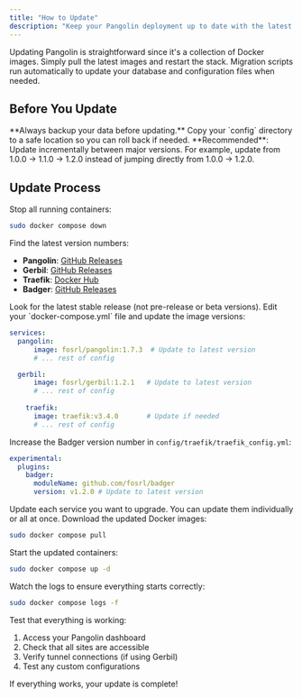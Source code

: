 ```yaml
---
title: "How to Update"
description: "Keep your Pangolin deployment up to date with the latest features and security patches"
---
```


Updating Pangolin is straightforward since it's a collection of Docker images. Simply pull the latest images and restart the stack. Migration scripts run automatically to update your database and configuration files when needed.

## Before You Update

<Warning>
**Always backup your data before updating.** Copy your `config` directory to a safe location so you can roll back if needed.
</Warning>

<Tip>
**Recommended**: Update incrementally between major versions. For example, update from 1.0.0 → 1.1.0 → 1.2.0 instead of jumping directly from 1.0.0 → 1.2.0.
</Tip>

## Update Process

<Steps>
<Step title="Stop the stack">
  Stop all running containers:

```bash
sudo docker compose down
```
</Step>

<Step title="Check latest versions">
  Find the latest version numbers:
  
  - **Pangolin**: [GitHub Releases](https://github.com/fosrl/pangolin/releases)
  - **Gerbil**: [GitHub Releases](https://github.com/fosrl/gerbil/releases)
  - **Traefik**: [Docker Hub](https://hub.docker.com/_/traefik)
  - **Badger**: [GitHub Releases](https://github.com/fosrl/badger/releases)
  
  <Info>
  Look for the latest stable release (not pre-release or beta versions).
  </Info>
</Step>

<Step title="Update version numbers">
  Edit your `docker-compose.yml` file and update the image versions:

```yaml title="docker-compose.yml"
services:
  pangolin:
      image: fosrl/pangolin:1.7.3  # Update to latest version
      # ... rest of config

  gerbil:
      image: fosrl/gerbil:1.2.1   # Update to latest version
      # ... rest of config
  
    traefik:
      image: traefik:v3.4.0       # Update if needed
      # ... rest of config
  ```

  Increase the Badger version number in `config/traefik/traefik_config.yml`:

  ```yaml title="traefik_config.yml"
  experimental:
    plugins:
      badger:
        moduleName: github.com/fosrl/badger
        version: v1.2.0 # Update to latest version
  ```
  
  <Warning>
  Update each service you want to upgrade. You can update them individually or all at once.
  </Warning>
</Step>

<Step title="Pull new images">
  Download the updated Docker images:

```bash
sudo docker compose pull
```
</Step>

<Step title="Start the stack">
  Start the updated containers:

```bash
sudo docker compose up -d
```
</Step>

<Step title="Monitor the update">
  Watch the logs to ensure everything starts correctly:

```bash
sudo docker compose logs -f
```
</Step>

<Step title="Verify functionality">
  Test that everything is working:
  
  1. Access your Pangolin dashboard
  2. Check that all sites are accessible
  3. Verify tunnel connections (if using Gerbil)
  4. Test any custom configurations
  
  <Check>
  If everything works, your update is complete!
  </Check>
</Step>
</Steps>
